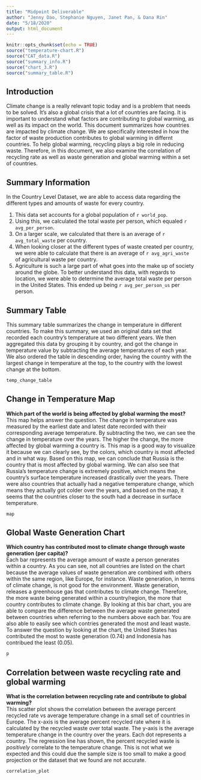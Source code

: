 ---
title: "Midpoint Deliverable"
author: "Jenny Dao, Stephanie Nguyen, Janet Pan, & Dana Rin"
date: "5/18/2020"
output: html_document
---

```{r setup, include=FALSE}
knitr::opts_chunk$set(echo = TRUE)
source("temperature-chart.R")
source("CAT_data.R")
source("summary_info.R")
source("chart_3.R")
source("summary_table.R")
```

## Introduction
Climate change is a really relevant topic today and is a problem that needs to be solved. It’s also a global crisis that a lot of countries are facing. It is important to understand what factors are contributing to global warming, as well as its impact on the world. This document summarizes how countries are impacted by climate change. We are specifically interested in how the factor of waste production contributes to global warming in differnt countries. To help global warming, recycling plays a big role in reducing waste. Therefore, in this document, we also examine the correlation of recycling rate as well as waste generation and global warming within a set of countries. 

## Summary Information
In the Country Level Dataset, we are able to access data regarding the different types and amounts of waste for every country.

1. This data set accounts for a global population of `r world_pop`.   
2. Using this, we calculated the total waste per person, which equaled `r avg_per_person`.  
3. On a larger scale, we calculated that there is an average of `r avg_total_waste` per country.  
4. When looking closer at the different types of waste created per country, we were able to calculate that there is an average of `r avg_agri_waste` of agricultural waste per country.  
5. Agriculture is such a large part of what goes into the make up of society around the globe. To better understand this data, with regards to location, we were able to determine the average total waste per person in the United States. This ended up being `r avg_per_person_us` per person.

## Summary Table
This summary table summarizes the change in temperature in different countries. To make this summary, we used an original data set that recorded each country's temperature at two different years. We then aggregated this data by grouping it by country, and got the change in temperature value by subtracting the average temperatures of each year. We also ordered the table in descending order, having the country with the largest change in temperature at the top, to the country with the lowest change at the bottom.
```{r table, echo=FALSE}
temp_change_table
```

## Change in Temperature Map
**Which part of the world is being affected by global warming the most?**  
This map helps answer the question. The change in temperature was measured by the earliest date and latest date recorded with their corresponding average temperature. By subtracting the two, we can see the change in temperature over the years. The higher the change, the more affected by global warming a country is. This map is a good way to visualize it because we can clearly see, by the colors, which country is most affected and in what way. Based on this map, we can conclude that Russia is the country that is most affected by global warming. We can also see that Russia's temperature change is extremely positive, which means the country's surface temperature increased drastically over the years. There were also countries that actually had a negative temperature change, which means they actually got colder over the years, and based on the map, it seems that the countries closer to the south had a decrease in surface temperature.
```{r map, echo=FALSE}
map
```

## Global Waste Generation Chart
**Which country has contributed most to climate change through waste generation (per capita)?**  
Each bar represents the average amount of waste a person generates within a country. As you can see, not all countries are listed on the chart because the average values of waste generation are combined with others within the same region, like Europe, for instance. Waste generation, in terms of climate change, is not good for the environment. Waste generation, releases a greenhouse gas that contributes to climate change. Therefore, the more waste being generated within a country/region, the more that country contributes to climate change. By looking at this bar chart, you are able to compare the difference between the average waste generated between countries when referring to the numbers above each bar. You are also able to easily see which contries generated the most and least waste. To answer the question by looking at the chart, the United States has contributed the most to waste generation (0.74) and Indonesia has contribued the least (0.05). 

```{r plot, echo=FALSE}
p
```

## Correlation between waste recycling rate and global warming
**What is the correlation between recycling rate and contribute to global warming?**  
This scatter plot shows the correlation between the average percent recycled rate vs average temperature change in a small set of countries in Europe. The x-axis is the average percent recycled rate where it is calculated by the recycled waste over total waste. The y-axis is the average temperature change in the country over the years. Each dot represents a country. The regression line has shown, the percent recycled waste is *positively* correlate to the temperature change. This is not what we expected and this could due the sample size is too small to make a good projection or the dataset that we found are not accurate.
```{r correlation, echo=FALSE}
correlation_plot
```
